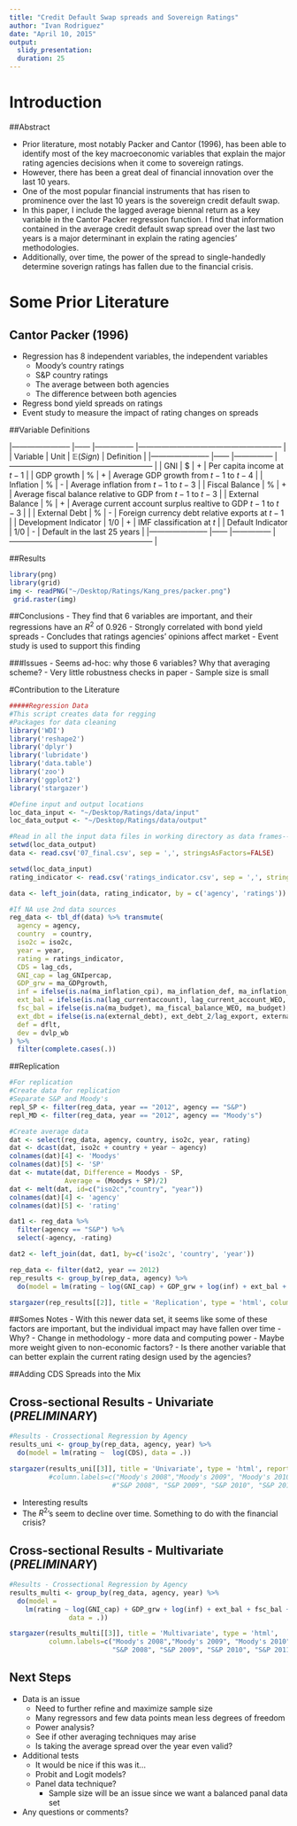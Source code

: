 ```yaml
---
title: "Credit Default Swap spreads and Sovereign Ratings"
author: "Ivan Rodriguez"
date: "April 10, 2015"
output: 
  slidy_presentation:
  duration: 25
---
```


# Introduction
##Abstract

- Prior literature, most notably Packer and Cantor (1996), has been able to identify most of the key macroeconomic variables that explain the major rating agencies decisions when it come to sovereign ratings. 
- However, there has been a great deal of financial innovation over the last 10 years. 
- One of the most popular financial instruments that has risen to prominence over the last 10 years is the sovereign credit default swap. 
- In this paper, I include the lagged average biennal return as a key variable in the Cantor Packer regression function. I find that information contained in the average credit default swap spread over the last two years is a major determinant in explain the rating agencies' methodologies. 
- Additionally, over time, the power of the spread to single-handedly determine soverign ratings has fallen due to the financial crisis.

# Some Prior Literature

## Cantor Packer (1996)
- Regression has 8 independent variables, the independent variables
    - Moody's country ratings
    - S&P country ratings
    - The average between both agencies
    - The difference between both agencies
- Regress bond yield spreads on ratings
- Event study to measure the impact of rating changes on spreads
  
##Variable Definitions

|-----------------------  |------ |---------------  |-------------------------------------------------------- |
| Variable                | Unit 	|   $\mathbb{E}(Sign)$    	| Definition                                             	|
|-----------------------	|------	|---------------	|--------------------------------------------------------	|
| GNI                   	| $    	| +             	| Per capita income at $t-1$                            	|
| GDP growth            	| %    	| +             	| Average GDP growth from $t-1$ to $t-4$                 	|
| Inflation             	| %    	| -             	| Average inflation from $t-1$ to $t-3$                  	|
| Fiscal Balance        	| %    	| +             	| Average fiscal balance relative to GDP from $t-1$ to $t-3$ |
| External Balance      	| %    	| +             	| Average current account surplus realtive to GDP $t-1$ to $t-3$ |      	|
| External Debt         	| %    	| -             	| Foreign currency debt relative exports at $t-1$          	|
| Development Indicator 	| 1/0  	| +             	| IMF classification at $t$                              	|
| Default Indicator     	| 1/0  	| -             	| Default in the last 25 years                           	|
|-----------------------  |------ |---------------  |-------------------------------------------------------- |

##Results
```r
library(png)
library(grid)
img <- readPNG("~/Desktop/Ratings/Kang_pres/packer.png")
 grid.raster(img)
```

##Conclusions
- They find that 6 variables are important, and their regressions have an $R^2$ of 0.926
- Strongly correlated with bond yield spreads
    - Concludes that ratings agencies' opinions affect market
- Event study is used to support this finding

###Issues
- Seems ad-hoc: why those 6 variables? Why that averaging scheme?
- Very little robustness checks in paper
- Sample size is small

#Contribution to the Literature

```r
#####Regression Data
#This script creates data for regging
#Packages for data cleaning
library('WDI')
library('reshape2')
library('dplyr')
library('lubridate')
library('data.table')
library('zoo')
library('ggplot2')
library('stargazer')

#Define input and output locations
loc_data_input <- "~/Desktop/Ratings/data/input"
loc_data_output <- "~/Desktop/Ratings/data/output"

#Read in all the input data files in working directory as data frames----
setwd(loc_data_output)
data <- read.csv('07_final.csv', sep = ',', stringsAsFactors=FALSE)

setwd(loc_data_input)
rating_indicator <- read.csv('ratings_indicator.csv', sep = ',', stringsAsFactors=FALSE)

data <- left_join(data, rating_indicator, by = c('agency', 'ratings'))

#If NA use 2nd data sources
reg_data <- tbl_df(data) %>% transmute(
  agency = agency, 
  country  = country, 
  iso2c = iso2c, 
  year = year,
  rating = ratings_indicator, 
  CDS = lag_cds, 
  GNI_cap = lag_GNIpercap,
  GDP_grw = ma_GDPgrowth,
  inf = ifelse(is.na(ma_inflation_cpi), ma_inflation_def, ma_inflation_cpi),
  ext_bal = ifelse(is.na(lag_currentaccount), lag_current_account_WEO, lag_currentaccount),
  fsc_bal = ifelse(is.na(ma_budget), ma_fiscal_balance_WEO, ma_budget),
  ext_dbt = ifelse(is.na(external_debt), ext_debt_2/lag_export, external_debt), 
  def = dflt, 
  dev = dvlp_wb
) %>%
  filter(complete.cases(.))
```

##Replication

```r
#For replication
#Create data for replication
#Separate S&P and Moody's
repl_SP <- filter(reg_data, year == "2012", agency == "S&P")
repl_MD <- filter(reg_data, year == "2012", agency == "Moody's")

#Create average data
dat <- select(reg_data, agency, country, iso2c, year, rating)
dat <- dcast(dat, iso2c + country + year ~ agency)
colnames(dat)[4] <- 'Moodys'
colnames(dat)[5] <- 'SP'
dat <- mutate(dat, Difference = Moodys - SP, 
              Average = (Moodys + SP)/2)
dat <- melt(dat, id=c("iso2c","country", "year"))
colnames(dat)[4] <- 'agency'
colnames(dat)[5] <- 'rating'

dat1 <- reg_data %>%
  filter(agency == "S&P") %>%
  select(-agency, -rating)

dat2 <- left_join(dat, dat1, by=c('iso2c', 'country', 'year'))

rep_data <- filter(dat2, year == 2012)
rep_results <- group_by(rep_data, agency) %>%
  do(model = lm(rating ~ log(GNI_cap) + GDP_grw + log(inf) + ext_bal + fsc_bal + ext_dbt + def + dev, data = .))

stargazer(rep_results[[2]], title = 'Replication', type = 'html', column.labels=c("Moody's","S&P", "Diff", "Avg"), report = "vct*")
```

##Somes Notes
- With this newer data set, it seems like some of these factors are important, but the individual impact may have fallen over time
- Why?
    - Change in methodology - more data and computing power
    - Maybe more weight given to non-economic factors?
- Is there another variable that can better explain the current rating design used by the agencies?

##Adding CDS Spreads into the Mix

## Cross-sectional Results - Univariate (*PRELIMINARY*)
```r

#Results - Crossectional Regression by Agency
results_uni <- group_by(rep_data, agency, year) %>%
  do(model = lm(rating ~  log(CDS), data = .))

stargazer(results_uni[[3]], title = 'Univariate', type = 'html', report = "vct*")
          #column.labels=c("Moody's 2008","Moody's 2009", "Moody's 2010", "Moody's 2011", "Moody's 2012",
                          #"S&P 2008", "S&P 2009", "S&P 2010", "S&P 2011", "S&P 2012"))
```

- Interesting results
- The $R^2$'s seem to decline over time. Something to do with the financial crisis?

## Cross-sectional Results - Multivariate (*PRELIMINARY*)

```r

#Results - Crossectional Regression by Agency
results_multi <- group_by(reg_data, agency, year) %>%
  do(model = 
    lm(rating ~ log(GNI_cap) + GDP_grw + log(inf) + ext_bal + fsc_bal + ext_dbt + def + dev + log(CDS), 
               data = .))

stargazer(results_multi[[3]], title = 'Multivariate', type = 'html',
          column.labels=c("Moody's 2008","Moody's 2009", "Moody's 2010", "Moody's 2011", "Moody's 2012",
                          "S&P 2008", "S&P 2009", "S&P 2010", "S&P 2011", "S&P 2012"))
```

## Next Steps
- Data is an issue
    - Need to further refine and maximize sample size
    - Many regressors and few data points mean less degrees of freedom
    - Power analysis?
    - See if other averaging techniques may arise
    - Is taking the average spread over the year even valid?
- Additional tests
    - It would be nice if this was it...
    - Probit and Logit models?
    - Panel data technique?
      - Sample size will be an issue since we want a balanced panal data set
- Any questions or comments?

